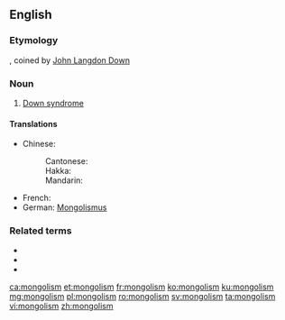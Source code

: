 ==English==

===Etymology===
{{suffix|Mongol|ism|lang=en}}, coined by [[:w:John Langdon Down|John Langdon Down]]

===Noun===
{{wikipedia|Down syndrome}}
{{en-noun|-}}

# {{lb|en|now|_|offensive}} [[Down syndrome]]

====Translations====
{{trans-top|Down syndrome}}
* Chinese:
*: Cantonese: {{t|yue|蒙古症|tr=mung4 gu2 zing3|sc=Hani}}
*: Hakka: {{t|hak|蒙古症|tr=mùng-kú-chṳ́n|sc=Hani}}
*: Mandarin: {{t|cmn|蒙古症|tr=ménggǔzhèng|sc=Hani}}
{{trans-mid}}
* French: {{t+|fr|mongolisme|m}}
* German: [[Mongolismus]] {{g|m}} {{qualifier|dated}}
{{trans-bottom}}

===Related terms===
* {{l|en|mongol}}
* {{l|en|mongoloid}}
* {{l|en|mong}}

[[ca:mongolism]]
[[et:mongolism]]
[[fr:mongolism]]
[[ko:mongolism]]
[[ku:mongolism]]
[[mg:mongolism]]
[[pl:mongolism]]
[[ro:mongolism]]
[[sv:mongolism]]
[[ta:mongolism]]
[[vi:mongolism]]
[[zh:mongolism]]